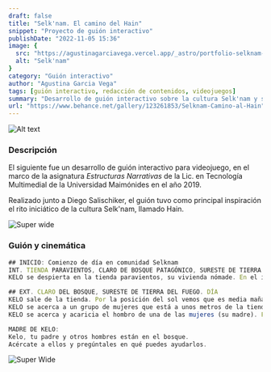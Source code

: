 ```yaml
---
draft: false
title: "Selk'nam. El camino del Hain"
snippet: "Proyecto de guión interactivo"
publishDate: "2022-11-05 15:36"
image: {
  src: "https://agustinagarciavega.vercel.app/_astro/portfolio-selknam-00.Mw76Y2sm_Z1uW5Ac.webp",
  alt: "Selk'nam"
}
category: "Guión interactivo"
author: "Agustina Garcia Vega"
tags: [guión interactivo, redacción de contenidos, videojuegos]
summary: "Desarrollo de guión interactivo sobre la cultura Selk'nam y su ritual de iniciación, el Hain."
url: "https://www.behance.net/gallery/123261853/Selknam-Camino-al-Hain"
---
```


![Alt text](@assets/img/portfolio/selknam/portfolio-selknam-00.png)

### <a name="Descripción"></a>Descripción

El siguiente fue un desarrollo de guión interactivo para videojuego, en el marco de la asignatura _Estructuras Narrativas_ de la Lic. en Tecnología Multimedial de la Universidad Maimónides en el año 2019.

Realizado junto a Diego Salischiker, el guión tuvo como principal inspiración el rito iniciático de la cultura Selk'nam, llamado Hain.

![Super wide](https://mir-s3-cdn-cf.behance.net/project_modules/max_1200/29bf0d123261853.610aedadbada6.jpg)


### Guión y cinemática

```js
## INICIO: Comienzo de día en comunidad Selknam
INT. TIENDA PARAVIENTOS, CLARO DE BOSQUE PATAGÓNICO, SURESTE DE TIERRA DEL FUEGO. DÍA
KELO se despierta en la tienda paravientos, su vivienda nómade. En el interior de la tienda hay una fogata pequeña con brasas. De ella, sale un humo grisáceo. KELO está solo en el interior de la tienda, pero se pueden ver en el exterior otras personas de la comunidad Selk'nam. Se escucha gente hablando, pero los diálogos son ininteligibles.

## EXT. CLARO DEL BOSQUE, SURESTE DE TIERRA DEL FUEGO. DÍA
KELO sale de la tienda. Por la posición del sol vemos que es media mañana. El cielo está despejado y casi no hay nubes. La tienda está ubicada en un claro del bosque. A lo lejos se puede ver la costa.
KELO se acerca a un grupo de mujeres que está a unos metros de la tienda. Las MUJERES están en ronda, conversando y tejiendo canastas. A su alrededor, algunos NIÑOS PEQUEÑOS corren y juegan. 
KELO se acerca y acaricia el hombro de una de las mujeres (su madre). Frente a la MADRE DE KELO, hay una canasta con frutos de chaura y calafate. KELO agarra un puñado y empieza a comer.

MADRE DE KELO:
Kelo, tu padre y otros hombres están en el bosque.
Acércate a ellos y pregúntales en qué puedes ayudarlos.
```


![Super Wide](https://mir-s3-cdn-cf.behance.net/project_modules/max_1200/51c725123261853.610ae8ff13545.jpg)
